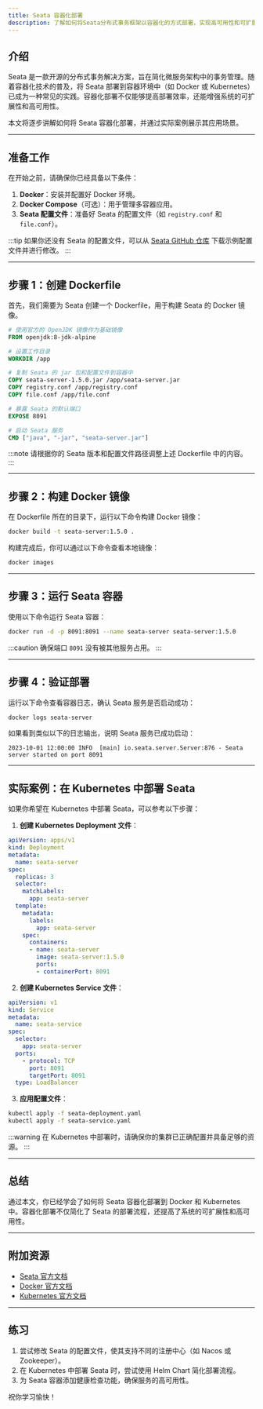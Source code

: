 ```yaml
---
title: Seata 容器化部署
description: 了解如何将Seata分布式事务框架以容器化的方式部署，实现高可用性和可扩展性。
---
```


## 介绍

Seata 是一款开源的分布式事务解决方案，旨在简化微服务架构中的事务管理。随着容器化技术的普及，将 Seata 部署到容器环境中（如 Docker 或 Kubernetes）已成为一种常见的实践。容器化部署不仅能够提高部署效率，还能增强系统的可扩展性和高可用性。

本文将逐步讲解如何将 Seata 容器化部署，并通过实际案例展示其应用场景。

---

## 准备工作

在开始之前，请确保你已经具备以下条件：

1. **Docker**：安装并配置好 Docker 环境。
2. **Docker Compose**（可选）：用于管理多容器应用。
3. **Seata 配置文件**：准备好 Seata 的配置文件（如 `registry.conf` 和 `file.conf`）。

:::tip
如果你还没有 Seata 的配置文件，可以从 [Seata GitHub 仓库](https://github.com/seata/seata) 下载示例配置文件并进行修改。
:::

---

## 步骤 1：创建 Dockerfile

首先，我们需要为 Seata 创建一个 Dockerfile，用于构建 Seata 的 Docker 镜像。

```dockerfile
# 使用官方的 OpenJDK 镜像作为基础镜像
FROM openjdk:8-jdk-alpine

# 设置工作目录
WORKDIR /app

# 复制 Seata 的 jar 包和配置文件到容器中
COPY seata-server-1.5.0.jar /app/seata-server.jar
COPY registry.conf /app/registry.conf
COPY file.conf /app/file.conf

# 暴露 Seata 的默认端口
EXPOSE 8091

# 启动 Seata 服务
CMD ["java", "-jar", "seata-server.jar"]
```

:::note
请根据你的 Seata 版本和配置文件路径调整上述 Dockerfile 中的内容。
:::

---

## 步骤 2：构建 Docker 镜像

在 Dockerfile 所在的目录下，运行以下命令构建 Docker 镜像：

```bash
docker build -t seata-server:1.5.0 .
```

构建完成后，你可以通过以下命令查看本地镜像：

```bash
docker images
```

---

## 步骤 3：运行 Seata 容器

使用以下命令运行 Seata 容器：

```bash
docker run -d -p 8091:8091 --name seata-server seata-server:1.5.0
```

:::caution
确保端口 `8091` 没有被其他服务占用。
:::

---

## 步骤 4：验证部署

运行以下命令查看容器日志，确认 Seata 服务是否启动成功：

```bash
docker logs seata-server
```

如果看到类似以下的日志输出，说明 Seata 服务已成功启动：

```
2023-10-01 12:00:00 INFO  [main] io.seata.server.Server:876 - Seata server started on port 8091
```

---

## 实际案例：在 Kubernetes 中部署 Seata

如果你希望在 Kubernetes 中部署 Seata，可以参考以下步骤：

1. **创建 Kubernetes Deployment 文件**：

```yaml
apiVersion: apps/v1
kind: Deployment
metadata:
  name: seata-server
spec:
  replicas: 3
  selector:
    matchLabels:
      app: seata-server
  template:
    metadata:
      labels:
        app: seata-server
    spec:
      containers:
      - name: seata-server
        image: seata-server:1.5.0
        ports:
        - containerPort: 8091
```

2. **创建 Kubernetes Service 文件**：

```yaml
apiVersion: v1
kind: Service
metadata:
  name: seata-service
spec:
  selector:
    app: seata-server
  ports:
    - protocol: TCP
      port: 8091
      targetPort: 8091
  type: LoadBalancer
```

3. **应用配置文件**：

```bash
kubectl apply -f seata-deployment.yaml
kubectl apply -f seata-service.yaml
```

:::warning
在 Kubernetes 中部署时，请确保你的集群已正确配置并具备足够的资源。
:::

---

## 总结

通过本文，你已经学会了如何将 Seata 容器化部署到 Docker 和 Kubernetes 中。容器化部署不仅简化了 Seata 的部署流程，还提高了系统的可扩展性和高可用性。

---

## 附加资源

- [Seata 官方文档](https://seata.io/zh-cn/docs/overview/what-is-seata.html)
- [Docker 官方文档](https://docs.docker.com/)
- [Kubernetes 官方文档](https://kubernetes.io/docs/home/)

---

## 练习

1. 尝试修改 Seata 的配置文件，使其支持不同的注册中心（如 Nacos 或 Zookeeper）。
2. 在 Kubernetes 中部署 Seata 时，尝试使用 Helm Chart 简化部署流程。
3. 为 Seata 容器添加健康检查功能，确保服务的高可用性。

祝你学习愉快！